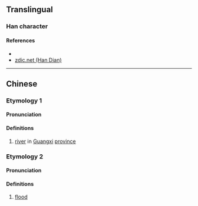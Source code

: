 {{character info/new}}
==Translingual==

===Han character===
{{Han char|rn=85|rad=水|as=10|sn=13|four=34114|canj=EDGG|ids=⿰氵桂}}

====References====
* {{Han ref|kx=0639.130|dkj=17923|dj=1046.060|hdz=31695.010|uh=6E8E|ud=28302|bh=DE60|bd=56928}}
* [http://www.zdic.net/z/1d/js/6E8E.htm zdic.net (Han Dian)]

----

==Chinese==
{{zh-forms}}

===Etymology 1===
====Pronunciation====
{{zh-pron
|m=guì
|c=gwai3
|ma=
|cat=pn
}}

====Definitions====
{{zh-hanzi}}

# [[river]] in [[Guangxi]] [[province]]

===Etymology 2===
====Pronunciation====
{{zh-pron
|m=yàn
|c=
|mc=y
|oc=y
|ma=
|cat=n
}}

====Definitions====
{{zh-hanzi}}

# [[flood]]